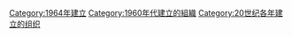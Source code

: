 {{Cat topic in year|topic=建立的組織|year=1964}}
[[Category:1964年建立|Category:1964年建立]]
[[Category:1960年代建立的組織|Category:1960年代建立的組織]]
[[Category:20世纪各年建立的组织|Category:20世纪各年建立的组织]]